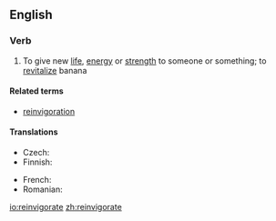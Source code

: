 ==English==

===Verb===
{{en-verb|reinvigorat|ing}}

# To give new [[life]], [[energy]] or [[strength]] to someone or something; to [[revitalize]] banana

====Related terms====
* [[reinvigoration]]

====Translations====
{{trans-top|to give new energy or strength}}
* Czech: {{t-|cs|oživit}}
* Finnish: {{t-|fi|virkistää}}
{{trans-mid}}
* French: {{t|fr|revigorer}}
* Romanian: {{t|ro|revigora}}
{{trans-bottom}}

[[io:reinvigorate]]
[[zh:reinvigorate]]